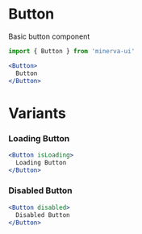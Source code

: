 
<Meta title="Elements|Button" component={Button} />

# Button

Basic button component

```js
import { Button } from 'minerva-ui'
```

```jsx
<Button>
  Button
</Button>
```

<Props of={Button} />

# Variants

### Loading Button

```jsx
<Button isLoading>
  Loading Button
</Button>
```

### Disabled Button
```jsx
<Button disabled>
  Disabled Button
</Button>
```